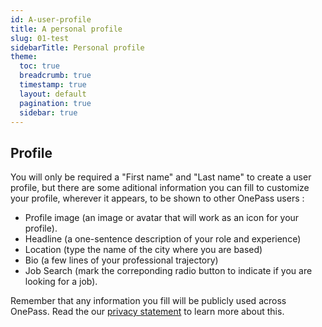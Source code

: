 ```yaml
---
id: A-user-profile
title: A personal profile
slug: 01-test
sidebarTitle: Personal profile
theme: 
  toc: true
  breadcrumb: true
  timestamp: true
  layout: default
  pagination: true
  sidebar: true
---
```


## Profile

You will only be required a "First name" and "Last name" to create a user profile, but there are some aditional information you can fill to customize your profile, wherever it appears, to be shown to other OnePass users :
- Profile image (an image or avatar that will work as an icon for your profile).
- Headline (a one-sentence description of your role and experience)
- Location (type the name of the city where you are based)
- Bio (a few lines of your professional trajectory)
- Job Search (mark the correponding radio button to indicate if you are looking for a job).

Remember that any information you fill will be publicly used across OnePass. Read the our [privacy statement](https://getonepass.eu/trust/privacy) to learn more about this.